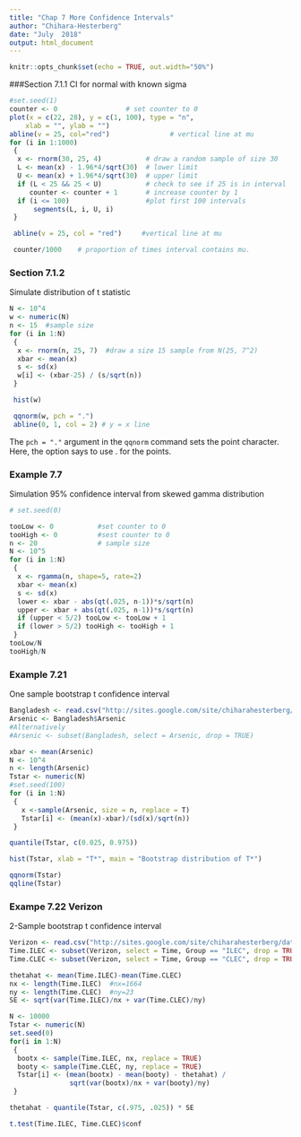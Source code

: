 ```yaml
---
title: "Chap 7 More Confidence Intervals"
author: "Chihara-Hesterberg"
date: "July  2018"
output: html_document
---
```


```r
knitr::opts_chunk$set(echo = TRUE, out.width="50%")
```

###Section 7.1.1 
CI for normal with known sigma
```r
#set.seed(1)
counter <- 0                 # set counter to 0
plot(x = c(22, 28), y = c(1, 100), type = "n",
    xlab = "", ylab = "")
abline(v = 25, col="red")               # vertical line at mu
for (i in 1:1000)
 {
  x <- rnorm(30, 25, 4)           # draw a random sample of size 30
  L <- mean(x) - 1.96*4/sqrt(30)  # lower limit
  U <- mean(x) + 1.96*4/sqrt(30)  # upper limit
  if (L < 25 && 25 < U)           # check to see if 25 is in interval
     counter <- counter + 1       # increase counter by 1
  if (i <= 100)                   #plot first 100 intervals
      segments(L, i, U, i)
 }

 abline(v = 25, col = "red")     #vertical line at mu

 counter/1000    # proportion of times interval contains mu.
```

### Section 7.1.2
 Simulate distribution of t statistic
```r
N <- 10^4
w <- numeric(N)
n <- 15  #sample size
for (i in 1:N)
 {
  x <- rnorm(n, 25, 7)  #draw a size 15 sample from N(25, 7^2)
  xbar <- mean(x)
  s <- sd(x)
  w[i] <- (xbar-25) / (s/sqrt(n))
 }

 hist(w)

 qqnorm(w, pch = ".")
 abline(0, 1, col = 2) # y = x line
```
The <tt>`pch = "."`</tt> argument in the <tt>`qqnorm`</tt> command sets the point character. Here, the option says to use . for the points.


### Example 7.7 
Simulation 95% confidence interval from
skewed gamma distribution
```r
# set.seed(0)

tooLow <- 0           #set counter to 0
tooHigh <- 0          #sest counter to 0
n <- 20               # sample size
N <- 10^5
for (i in 1:N)
 {
  x <- rgamma(n, shape=5, rate=2)
  xbar <- mean(x)
  s <- sd(x)
  lower <- xbar - abs(qt(.025, n-1))*s/sqrt(n)
  upper <- xbar + abs(qt(.025, n-1))*s/sqrt(n)
  if (upper < 5/2) tooLow <- tooLow + 1
  if (lower > 5/2) tooHigh <- tooHigh + 1
 }
tooLow/N
tooHigh/N
```


### Example 7.21 
One sample bootstrap t confidence interval

```r
Bangladesh <- read.csv("http://sites.google.com/site/chiharahesterberg/data2/Bangladesh.csv")
Arsenic <- Bangladesh$Arsenic
#Alternatively
#Arsenic <- subset(Bangladesh, select = Arsenic, drop = TRUE)

xbar <- mean(Arsenic)
N <- 10^4
n <- length(Arsenic)
Tstar <- numeric(N)
#set.seed(100)
for (i in 1:N)
 {
   x <-sample(Arsenic, size = n, replace = T)
   Tstar[i] <- (mean(x)-xbar)/(sd(x)/sqrt(n))
 }

quantile(Tstar, c(0.025, 0.975))

hist(Tstar, xlab = "T*", main = "Bootstrap distribution of T*")

qqnorm(Tstar)
qqline(Tstar)
```

### Exampe 7.22 Verizon
 2-Sample bootstrap t confidence interval

```r
Verizon <- read.csv("http://sites.google.com/site/chiharahesterberg/data2/Verizon.csv")
Time.ILEC <- subset(Verizon, select = Time, Group == "ILEC", drop = TRUE)
Time.CLEC <- subset(Verizon, select = Time, Group == "CLEC", drop = TRUE)

thetahat <- mean(Time.ILEC)-mean(Time.CLEC)
nx <- length(Time.ILEC)  #nx=1664
ny <- length(Time.CLEC)  #ny=23
SE <- sqrt(var(Time.ILEC)/nx + var(Time.CLEC)/ny)

N <- 10000
Tstar <- numeric(N)
set.seed(0)
for(i in 1:N)
 {
  bootx <- sample(Time.ILEC, nx, replace = TRUE)
  booty <- sample(Time.CLEC, ny, replace = TRUE)
  Tstar[i] <- (mean(bootx) - mean(booty) - thetahat) /
               sqrt(var(bootx)/nx + var(booty)/ny)
 }

thetahat - quantile(Tstar, c(.975, .025)) * SE

t.test(Time.ILEC, Time.CLEC)$conf
```

